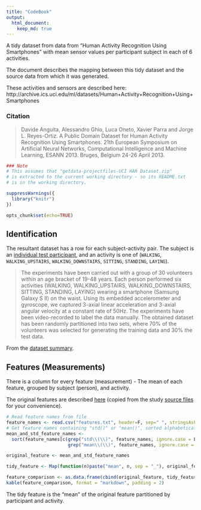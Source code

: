 ```yaml
---
title: "CodeBook"
output:
  html_document:
    keep_md: true
---
```


A tidy dataset from data from "Human Activity Recognition Using Smartphones"
with mean sensor values per participant subject in each of 6 activities.

The document describes the mapping between this tidy dataset and the source data from which it was generated.

These activities and sensors are described here:
http://archive.ics.uci.edu/ml/datasets/Human+Activity+Recognition+Using+Smartphones

### Citation
> Davide Anguita, Alessandro Ghio, Luca Oneto, Xavier Parra and Jorge L. Reyes-Ortiz. A Public Domain Dataset for Human Activity Recognition Using Smartphones. 21th European Symposium on Artificial Neural Networks, Computational Intelligence and Machine Learning, ESANN 2013. Bruges, Belgium 24-26 April 2013.


```r
### Note
# This assumes that "getdata-projectfiles-UCI HAR Dataset.zip" 
# is extracted to the current working directory - so its README.txt
# is in the working directory.

suppressWarnings({
  library("knitr")
})

opts_chunk$set(echo=TRUE)
```

## Identification

The resultant dataset has a row for each subject-activity pair.  The subject is an [individual test participant](http://archive.ics.uci.edu/ml/datasets/Human+Activity+Recognition+Using+Smartphones), and an activity is one of (`WALKING`, `WALKING_UPSTAIRS`, `WALKING_DOWNSTAIRS`, `SITTING`, `STANDING`, `LAYING`).

> The experiments have been carried out with a group of 30 volunteers within an age bracket of 19-48 years. Each person performed six activities (WALKING, WALKING_UPSTAIRS, WALKING_DOWNSTAIRS, SITTING, STANDING, LAYING) wearing a smartphone (Samsung Galaxy S II) on the waist. Using its embedded accelerometer and gyroscope, we captured 3-axial linear acceleration and 3-axial angular velocity at a constant rate of 50Hz. The experiments have been video-recorded to label the data manually. The obtained dataset has been randomly partitioned into two sets, where 70% of the volunteers was selected for generating the training data and 30% the test data. 

From the [dataset summary](http://archive.ics.uci.edu/ml/datasets/Human+Activity+Recognition+Using+Smartphones).

## Features (Measurements)

There is a column for every feature (measurement) - The mean of each feature, grouped by subject (person), and activity.

The original features are described [here](README.txt) (copied from the study [source files](http://archive.ics.uci.edu/ml/machine-learning-databases/00240/) for your convenience).

```r
# Read feature names from file
feature_names <- read.csv("features.txt", header=F, sep=" ", stringsAsFactors=F)[,2]
# Get feature names containing "std()" or "mean()", sorted alphabetically
mean_and_std_feature_names <-
  sort(feature_names[c(grep("std\\(\\)", feature_names, ignore.case = F),
                       grep("mean\\(\\)", feature_names, ignore.case = F))])

original_feature <- mean_and_std_feature_names

tidy_feature <- Map(function(n)paste("mean", n, sep = "_"), original_feature)

feature_comparison <- as.data.frame(cbind(original_feature, tidy_feature), row.names = FALSE)
kable(feature_comparison, format = "markdown", padding = 2)
```

The tidy feature is the "mean" of the original feature partitioned by participant and activity.